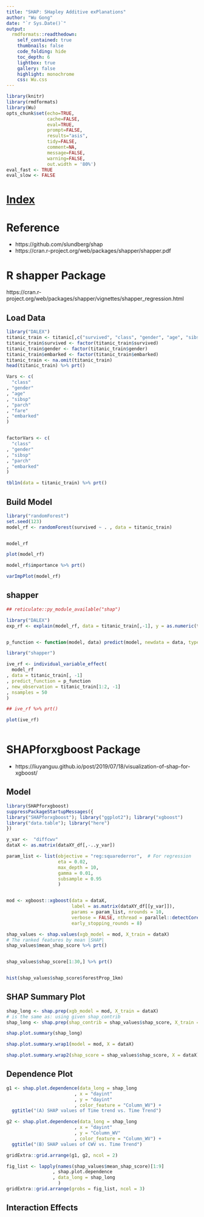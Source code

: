 ```yaml
---
title: "SHAP: SHapley Additive exPlanations"
author: "Wu Gong"
date: "`r Sys.Date()`"
output:
  rmdformats::readthedown:
    self_contained: true
    thumbnails: false
    code_folding: hide
    toc_depth: 6
    lightbox: true
    gallery: false
    highlight: monochrome
    css: Wu.css
---
```




```r
library(knitr)
library(rmdformats)
library(Wu)
opts_chunk$set(echo=TRUE,
               cache=FALSE,
               eval=TRUE,
               prompt=FALSE,
               results="asis",
               tidy=FALSE,
               comment=NA,
               message=FALSE,
               warning=FALSE,
               out.width = '80%')
eval_fast <- TRUE
eval_slow <- FALSE
```



# [Index](index.html)



# Reference

 * https://github.com/slundberg/shap
 * https://cran.r-project.org/web/packages/shapper/shapper.pdf


# R shapper Package

https://cran.r-project.org/web/packages/shapper/vignettes/shapper_regression.html


## Load Data

```r
library("DALEX")
titanic_train <- titanic[,c("survived", "class", "gender", "age", "sibsp", "parch", "fare", "embarked")]
titanic_train$survived <- factor(titanic_train$survived)
titanic_train$gender <- factor(titanic_train$gender)
titanic_train$embarked <- factor(titanic_train$embarked)
titanic_train <- na.omit(titanic_train)
head(titanic_train) %>% prt()

Vars <- c(
  "class"
, "gender"
, "age"
, "sibsp"
, "parch"
, "fare"
, "embarked"
)


factorVars <- c(
  "class"
, "gender"
, "sibsp"
, "parch"
, "embarked"
)

tbl1n(data = titanic_train) %>% prt()

```

## Build Model


```r
library("randomForest")
set.seed(123)
model_rf <- randomForest(survived ~ . , data = titanic_train)


model_rf

plot(model_rf)

model_rf$importance %>% prt()

varImpPlot(model_rf)

```

## shapper

```r


## reticulate::py_module_available("shap")

library("DALEX")
exp_rf <- explain(model_rf, data = titanic_train[,-1], y = as.numeric(titanic_train[,1])-1)


p_function <- function(model, data) predict(model, newdata = data, type = "prob")

library("shapper")

ive_rf <- individual_variable_effect(
  model_rf
, data = titanic_train[, -1]
, predict_function = p_function
, new_observation = titanic_train[1:2, -1]
, nsamples = 50
)

## ive_rf %>% prt()

plot(ive_rf)



```


# SHAPforxgboost Package

 * https://liuyanguu.github.io/post/2019/07/18/visualization-of-shap-for-xgboost/


## Model


```r
library(SHAPforxgboost)
suppressPackageStartupMessages({
library("SHAPforxgboost"); library("ggplot2"); library("xgboost")
library("data.table"); library("here")
})

y_var <-  "diffcwv"
dataX <- as.matrix(dataXY_df[,-..y_var])

param_list <- list(objective = "reg:squarederror",  # For regression
                   eta = 0.02,
                   max_depth = 10,
                   gamma = 0.01,
                   subsample = 0.95
                   )


mod <- xgboost::xgboost(data = dataX, 
                        label = as.matrix(dataXY_df[[y_var]]), 
                        params = param_list, nrounds = 10,
                        verbose = FALSE, nthread = parallel::detectCores() - 2,
                        early_stopping_rounds = 8)

shap_values <- shap.values(xgb_model = mod, X_train = dataX)
# The ranked features by mean |SHAP|
shap_values$mean_shap_score %>% prt()


shap_values$shap_score[1:30,] %>% prt()


hist(shap_values$shap_score$forestProp_1km)


```


## SHAP Summary Plot


```r

shap_long <- shap.prep(xgb_model = mod, X_train = dataX)
# is the same as: using given shap_contrib
shap_long <- shap.prep(shap_contrib = shap_values$shap_score, X_train = dataX)

shap.plot.summary(shap_long)

shap.plot.summary.wrap1(model = mod, X = dataX)

shap.plot.summary.wrap2(shap_score = shap_values$shap_score, X = dataX)
```

## Dependence Plot

```r

g1 <- shap.plot.dependence(data_long = shap_long
                         , x = "dayint"
                         , y = "dayint"
                         , color_feature = "Column_WV") +
  ggtitle("(A) SHAP values of Time trend vs. Time Trend")

g2 <- shap.plot.dependence(data_long = shap_long
                         , x = "dayint"
                         , y = "Column_WV"
                         , color_feature = "Column_WV") +
  ggtitle("(B) SHAP values of CWV vs. Time Trend")

gridExtra::grid.arrange(g1, g2, ncol = 2)
```

```r
fig_list <- lapply(names(shap_values$mean_shap_score)[1:9]
                 , shap.plot.dependence
                 , data_long = shap_long
                   )
gridExtra::grid.arrange(grobs = fig_list, ncol = 3)

```

## Interaction Effects

```r


```

